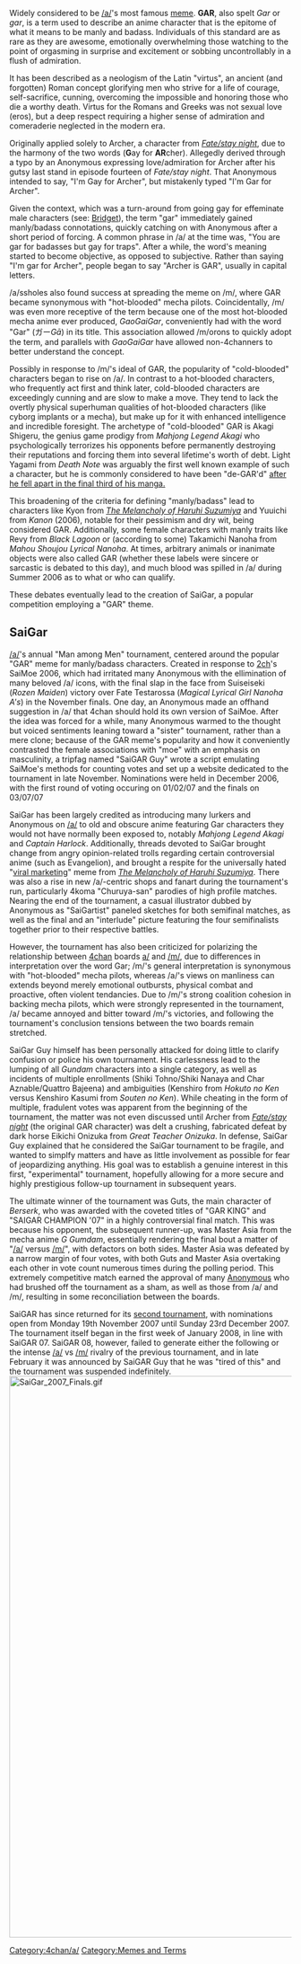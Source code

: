 Widely considered to be [[/a/]]'s most famous [[meme]]. '''GAR''', also spelt ''Gar'' or ''gar'', is a term used to describe an anime character that is the epitome of what it means to be manly and badass. Individuals of this standard are as rare as they are awesome, emotionally overwhelming those watching to the point of orgasming in surprise and excitement or sobbing uncontrollably in a flush of admiration.

It has been described as a neologism of the Latin "virtus", an ancient (and forgotten) Roman concept glorifying men who strive for a life of courage, self-sacrifice, cunning, overcoming the impossible and honoring those who die a worthy death. Virtus for the Romans and Greeks was not sexual love (eros), but a deep respect requiring a higher sense of admiration and comeraderie neglected in the modern era.

Originally applied solely to Archer, a character from ''[[Fate/stay night]]'', due to the harmony of the two words ('''G'''ay for '''AR'''cher). Allegedly derived through a typo by an Anonymous expressing love/admiration for Archer after his gutsy last stand in episode fourteen of ''Fate/stay night''. That Anonymous intended to say, "I'm Gay for Archer", but mistakenly typed "I'm Gar for Archer".

Given the context, which was a turn-around from going gay for effeminate male characters (see: [[Bridget]]), the term "gar" immediately gained manly/badass connotations, quickly catching on with Anonymous after a short period of forcing. A common phrase in /a/ at the time was, "You are gar for badasses but gay for traps". After a while, the word's meaning started to become objective, as opposed to subjective. Rather than saying "I'm gar for Archer", people began to say "Archer is GAR", usually in capital letters.

/a/ssholes also found success at spreading the meme on /m/, where GAR became synonymous with "hot-blooded" mecha pilots. Coincidentally, /m/ was even more receptive of the term because one of the most hot-blooded mecha anime ever produced, ''GaoGaiGar'', conveniently had with the word "Gar" (ガー''Gā'') in its title. This association allowed /m/orons to quickly adopt the term, and parallels with ''GaoGaiGar'' have allowed non-4channers to better understand the concept.

Possibly in response to /m/'s ideal of GAR, the popularity of "cold-blooded" characters began to rise on /a/. In contrast to a hot-blooded characters, who frequently act first and think later, cold-blooded characters are exceedingly cunning and are slow to make a move. They tend to lack the overtly physical superhuman qualities of hot-blooded characters (like cyborg implants or a mecha), but make up for it with enhanced intelligence and incredible foresight. The archetype of "cold-blooded" GAR is Akagi Shigeru, the genius game prodigy from ''Mahjong Legend Akagi'' who psychologically terrorizes his opponents before permanently destroying their reputations and forcing them into several lifetime's worth of debt. Light Yagami from ''Death Note'' was arguably the first well known example of such a character, but he is commonly considered to have been "de-GAR'd" [[Death_Note#Swimming_Lessons| after he fell apart in the final third of his manga.]]  

This broadening of the criteria for defining "manly/badass" lead to characters like Kyon from ''[[The Melancholy of Haruhi Suzumiya]]'' and Yuuichi from ''Kanon'' (2006), notable for their pessimism and dry wit, being considered GAR. Additionally, some female characters with manly traits like Revy from ''Black Lagoon'' or (according to some) Takamichi Nanoha from ''Mahou Shoujou Lyrical Nanoha''. At times, arbitrary animals or inanimate objects were also called GAR (whether these labels were sincere or sarcastic is debated to this day), and much blood was spilled in /a/ during Summer 2006 as to what or who can qualify.

These debates eventually lead to the creation of SaiGar, a popular competition employing a "GAR" theme.

== SaiGar ==
[[/a/]]'s annual "Man among Men" tournament, centered around the popular "GAR" meme for manly/badass characters. Created in response to [[2ch]]'s SaiMoe 2006, which had irritated many Anonymous with the ellimination of many beloved /a/ icons, with the final slap in the face from Suiseiseki (''Rozen Maiden'') victory over Fate Testarossa (''Magical Lyrical Girl Nanoha A's'') in the November finals. One day, an Anonymous made an offhand suggestion in /a/ that 4chan should hold its own version of SaiMoe. After the idea was forced for a while, many Anonymous warmed to the thought but voiced sentiments leaning toward a "sister" tournament, rather than a mere clone; because of the GAR meme's popularity and how it conveniently contrasted the female associations with "moe" with an emphasis on masculinity, a tripfag named "SaiGAR Guy" wrote a script emulating SaiMoe's methods for counting votes and set up a website dedicated to the tournament in late November. Nominations were held in December 2006, with the first round of voting occuring on 01/02/07 and the finals on 03/07/07 

SaiGar has been largely credited as introducing many lurkers and Anonymous on [[/a/]] to old and obscure anime featuring Gar characters they would not have normally been exposed to, notably ''Mahjong Legend Akagi'' and ''Captain Harlock''. Additionally, threads devoted to SaiGar brought change from angry opinion-related trolls regarding certain controversial anime (such as Evangelion), and brought a respite for the universally hated "[[The Melancholy of Haruhi Suzumiya#Viral Marketing|viral marketing]]" meme from ''[[The Melancholy of Haruhi Suzumiya]]''. There was also a rise in new /a/-centric shops and fanart during the tournament's run, particularly 4koma "Churuya-san" parodies of high profile matches. Nearing the end of the tournament, a casual illustrator dubbed by Anonymous as "SaiGartist" paneled sketches for both semifinal matches, as well as the final and an "interlude" picture featuring the four semifinalists together prior to their respective battles.

However, the tournament has also been criticized for polarizing the relationship between [[4chan]] boards [[a/]] and [[/m/]], due to differences in interpretation over the word Gar; /m/'s general interpretation is synonymous with "hot-blooded" mecha pilots, whereas /a/'s views on manliness can extends beyond merely emotional outbursts, physical combat and proactive, often violent tendancies. Due to /m/'s strong coalition cohesion in backing mecha pilots, which were strongly represented in the tournament, /a/ became annoyed and bitter toward /m/'s victories, and following the tournament's conclusion tensions between the two boards remain stretched. 

SaiGar Guy himself has been personally attacked for doing little to clarify confusion or police his own tournament. His carlessness lead to the lumping of all ''Gundam'' characters into a single category, as well as incidents of multiple enrollments (Shiki Tohno/Shiki Nanaya and Char Aznable/Quattro Bajeena) and ambiguities (Kenshiro from ''Hokuto no Ken'' versus Kenshiro Kasumi from ''Souten no Ken''). While cheating in the form of multiple, fradulent votes was apparent from the beginning of the tournament, the matter was not even discussed until Archer from ''[[Fate/stay night]]'' (the original GAR character) was delt a crushing, fabricated defeat by dark horse Eikichi Onizuka from ''Great Teacher Onizuka''. In defense, SaiGar Guy explained that he considered the SaiGar tournament to be fragile, and wanted to simplfy matters and have as little involvement as possible for fear of jeopardizing anything. His goal was to establish a genuine interest in this first, "experimental" tournament, hopefully allowing for a more secure and highly prestigious follow-up tournament in subsequent years.

The ultimate winner of the tournament was Guts, the main character of ''Berserk'', who was awarded with the coveted titles of "GAR KING" and "SAIGAR CHAMPION '07" in a highly controversial final match. This was because his opponent, the subsequent runner-up, was Master Asia from the mecha anime ''G Gumdam'', essentially rendering the final bout a matter of "[[/a/]] versus [[/m/]]", with defactors on both sides. Master Asia was defeated by a narrow margin of four votes, with both Guts and Master Asia overtaking each other in vote count numerous times during the polling period. This extremely competitive match earned the approval of many [[Anonymous]] who had brushed off the tournament as a sham, as well as those from /a/ and /m/, resulting in some reconciliation between the boards. 

SaiGAR has since returned for its [http://saigar08.michaeldodd.net second tournament], with nominations open from Monday 19th November 2007 until Sunday 23rd December 2007. The tournament itself began in the first week of January 2008, in line with SaiGAR 07. SaiGAR 08, however, failed to generate either the following or the intense [[/a/]] vs [[/m/]] rivalry of the previous tournament, and in late February it was announced by SaiGAR Guy that he was "tired of this" and the tournament was suspended indefinitely.
[[Image:SaiGar_2007_Finals.gif|thumb|1000px|center]]

[[Category:4chan/a/]][[Category:Memes and Terms]]